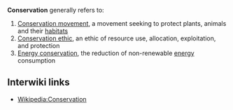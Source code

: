 '''Conservation''' generally refers to:
# [[Conservation movement]], a movement seeking to protect plants, animals and their [[habitats]]
# [[Conservation ethic]], an ethic of resource use, allocation, exploitation, and protection
# [[Energy conservation]], the reduction of non-renewable [[energy]] consumption

{{dab}}

== Interwiki links ==

* [[Wikipedia:Conservation]]

{{Water navbox}}